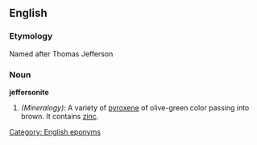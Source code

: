 ==English==

===Etymology===
Named after Thomas Jefferson

===Noun===
'''jeffersonite'''

#''(Mineralogy):'' A variety of [[pyroxene]] of olive-green color passing into brown.  It contains [[zinc]].

[[Category: English eponyms]]